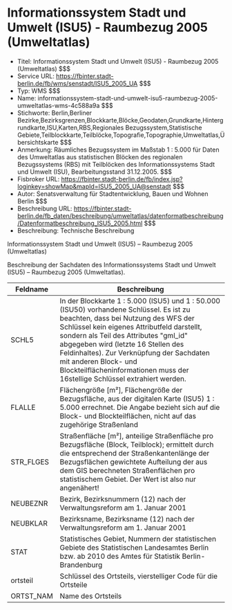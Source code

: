 # Informationssystem Stadt und Umwelt (ISU5) - Raumbezug 2005 (Umweltatlas)
- Titel: Informationssystem Stadt und Umwelt (ISU5) - Raumbezug 2005 (Umweltatlas) $$$
- Service URL: https://fbinter.stadt-berlin.de/fb/wms/senstadt/ISU5_2005_UA $$$
- Typ: WMS $$$
- Name: informationssystem-stadt-und-umwelt-isu5-raumbezug-2005-umweltatlas-wms-4c588a9a $$$
- Stichworte: Berlin,Berliner  Bezirke,Bezirksgrenzen,Blockkarte,Blöcke,Geodaten,Grundkarte,Hintergrundkarte,ISU,Karten,RBS,Regionales Bezugssystem,Statistische Gebiete,Teilblockkarte,Teilblöcke,Topografie,Topographie,Umweltatlas,Übersichtskarte $$$
- Anmerkung: Räumliches Bezugssystem im Maßstab 1 : 5.000 für Daten des Umweltatlas aus statistischen Blöcken des regionalen Bezugssystems (RBS) mit Teilblöcken des Informationssystems Stadt und Umwelt (ISU), Bearbeitungsstand 31.12.2005. $$$
- Fisbroker URL: https://fbinter.stadt-berlin.de/fb/index.jsp?loginkey=showMap&mapId=ISU5_2005_UA@senstadt $$$
- Autor: Senatsverwaltung für Stadtentwicklung, Bauen und Wohnen Berlin $$$
- Beschreibung URL: https://fbinter.stadt-berlin.de/fb_daten/beschreibung/umweltatlas/datenformatbeschreibung/Datenformatbeschreibung_ISU5_2005.html $$$
- Beschreibung: Technische Beschreibung 

Informationssystem Stadt und Umwelt (ISU5) – Raumbezug 2005 (Umweltatlas)

Beschreibung der Sachdaten des Informationssystems Stadt und Umwelt (ISU5) – Raumbezug 2005 (Umweltatlas).

| **Feldname** | **Beschreibung**                                                                                                                                                                                                                                                                                                                                                                                                   |
| ------------ | ------------------------------------------------------------------------------------------------------------------------------------------------------------------------------------------------------------------------------------------------------------------------------------------------------------------------------------------------------------------------------------------------------------------ |
| SCHL5        | In der Blockkarte 1 : 5.000 (ISU5) und 1 : 50.000 (ISU50) vorhandene Schlüssel. Es ist zu beachten, dass bei Nutzung des WFS der Schlüssel kein eigenes Attributfeld darstellt, sondern als Teil des Attributes "gml\_id" abgegeben wird (letzte 16 Stellen des Feldinhaltes). Zur Verknüpfung der Sachdaten mit anderen Block- und Blockteilflächeninformationen muss der 16stellige Schlüssel extrahiert werden. |
| FLALLE       | Flächengröße \[m²\], Flächengröße der Bezugsfläche, aus der digitalen Karte (ISU5) 1 : 5.000 errechnet. Die Angabe bezieht sich auf die Block- und Blockteilflächen, nicht auf das zugehörige Straßenland                                                                                                                                                                                                          |
| STR\_FLGES   | Straßenfläche \[m²\], anteilige Straßenfläche pro Bezugsfläche (Block, Teilblock); ermittelt durch die entsprechend der Straßenkantenlänge der Bezugsflächen gewichtete Aufteilung der aus dem GIS berechneten Straßenflächen pro statistischem Gebiet. Der Wert ist also nur angenähert!                                                                                                                          |
| NEUBEZNR     | Bezirk, Bezirksnummern (12) nach der Verwaltungsreform am 1\. Januar 2001                                                                                                                                                                                                                                                                                                                                          |
| NEUBKLAR     | Bezirksname, Bezirksname (12) nach der Verwaltungsreform am 1\. Januar 2001                                                                                                                                                                                                                                                                                                                                        |
| STAT         | Statistisches Gebiet, Nummern der statistischen Gebiete des Statistischen Landesamtes Berlin bzw. ab 2010 des Amtes für Statistik Berlin-Brandenburg                                                                                                                                                                                                                                                               |
| ortsteil     | Schlüssel des Ortsteils, vierstelliger Code für die Ortsteile                                                                                                                                                                                                                                                                                                                                                      |
| ORTST\_NAM   | Name des Ortsteils                                                                                                                                                                                                                                                                                                                                                                                                 | $$$

